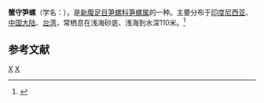 {{Speciesbox 
| taxon = Terebra cerithina
| image = Oxymeris cerithina 01.jpg
| binomial_authority = Lamarck, 1822
}}
'''蟹守笋螺'''（学名：''{{lang|la|Terebra cerithina}}''），是[[新腹足目|新腹足目]][[笋螺科|笋螺科]][[笋螺属|笋螺属]]的一种。主要分布于[[印度尼西亚|印度尼西亚]]、[[中国大陆|中国大陆]]、[[台湾|台湾]]，常栖息在浅海砂底、浅海到水深110米。<ref>{{cite web|url=http://shell.sinica.edu.tw/chinese/shellbase_detail.php?science_no=1651|title=国际贝库：蟹守笋螺|publisher=台湾贝类资料库|accessdate=2009-08-11|archive-date=2020-08-12|archive-url=https://web.archive.org/web/20200812142858/https://shell.sinica.edu.tw/chinese/shellbase_detail.php?science_no=1651|dead-url=no}}</ref>

== 参考文献 ==
{{reflist|2}}
{{taxonbar}}
[[Category:_1822年描述的动物|X]]
[[Category:笋螺属|X]]